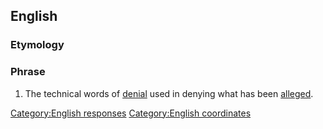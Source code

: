 ==English==

===Etymology===
{{der|en|la|absque||without}} {{m|la|hoc||this}}

===Phrase===
{{en-phrase}}

# {{lb|en|legal}} The technical words of [[denial]] used in denying what has been [[alleged]].

[[Category:English responses]]
[[Category:English coordinates]]